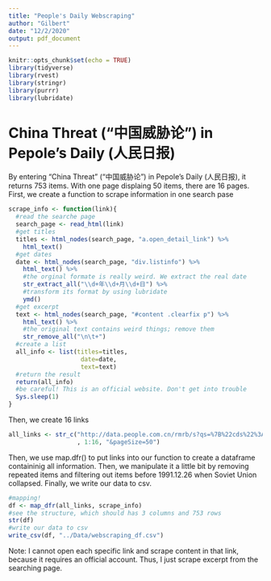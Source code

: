 ```yaml
---
title: "People's Daily Webscraping"
author: "Gilbert"
date: "12/2/2020"
output: pdf_document
---
```


```r
knitr::opts_chunk$set(echo = TRUE)
library(tidyverse)
library(rvest)
library(stringr) 
library(purrr) 
library(lubridate)
```

# China Threat (“中国威胁论”) in Pepole's Daily (人民日报)
By entering "China Threat" (“中国威胁论”) in Pepole's Daily (人民日报), it returns 753 items. With one page displaing 50 items, there are 16 pages.
First, we create a function to scrape information in one search pase
```r
scrape_info <- function(link){
  #read the searche page
  search_page <- read_html(link)
  #get titles
  titles <- html_nodes(search_page, "a.open_detail_link") %>% 
    html_text()
  #get dates
  date <- html_nodes(search_page, "div.listinfo") %>% 
    html_text() %>% 
    #the orginal formate is really weird. We extract the real date
    str_extract_all("\\d+年\\d+月\\d+日") %>% 
    #transform its format by using lubridate
    ymd()
  #get excerpt
  text <- html_nodes(search_page, "#content .clearfix p") %>% 
    html_text() %>% 
    #the original text contains weird things; remove them
    str_remove_all("\n\t+")
  #create a list   
  all_info <- list(titles=titles,
                    date=date,
                    text=text)
  #return the result
  return(all_info)
  #be careful! This is an official website. Don't get into trouble
  Sys.sleep(1)
}
```
Then, we create 16 links
```r
all_links <- str_c("http://data.people.com.cn/rmrb/s?qs=%7B%22cds%22%3A%5B%7B%22cdr%22%3A%22AND%22%2C%22cds%22%3A%5B%7B%22fld%22%3A%22title%22%2C%22cdr%22%3A%22OR%22%2C%22hlt%22%3A%22true%22%2C%22vlr%22%3A%22OR%22%2C%22val%22%3A%22%E4%B8%AD%E5%9B%BD%E5%A8%81%E8%83%81%E8%AE%BA%22%7D%2C%7B%22fld%22%3A%22subTitle%22%2C%22cdr%22%3A%22OR%22%2C%22hlt%22%3A%22true%22%2C%22vlr%22%3A%22OR%22%2C%22val%22%3A%22%E4%B8%AD%E5%9B%BD%E5%A8%81%E8%83%81%E8%AE%BA%22%7D%2C%7B%22fld%22%3A%22introTitle%22%2C%22cdr%22%3A%22OR%22%2C%22hlt%22%3A%22true%22%2C%22vlr%22%3A%22OR%22%2C%22val%22%3A%22%E4%B8%AD%E5%9B%BD%E5%A8%81%E8%83%81%E8%AE%BA%22%7D%2C%7B%22fld%22%3A%22contentText%22%2C%22cdr%22%3A%22OR%22%2C%22hlt%22%3A%22true%22%2C%22vlr%22%3A%22OR%22%2C%22val%22%3A%22%E4%B8%AD%E5%9B%BD%E5%A8%81%E8%83%81%E8%AE%BA%22%7D%5D%7D%5D%2C%22obs%22%3A%5B%7B%22fld%22%3A%22dataTime%22%2C%22drt%22%3A%22DESC%22%7D%5D%7D&tr=A&ss=1&pageNo="
                   , 1:16, "&pageSize=50")
```
Then, we use map.dfr() to put links into our function to create a dataframe containinig all information. Then, we manipulate it a little bit by removing repeated items and filtering out items before 1991.12.26 when Soviet Union collapsed. Finally, we write our data to csv.
```r
#mapping!
df <- map_dfr(all_links, scrape_info) 
#see the structure, which should has 3 columns and 753 rows
str(df)
#write our data to csv
write_csv(df, "../Data/webscraping_df.csv")
```
Note: I cannot open each specific link and scrape content in that link, because it requires an official account. Thus, I just scrape excerpt from the searching page.